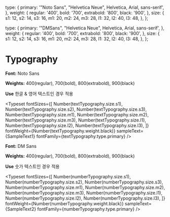 
<Meta title="Style/Typography" />

  type: {
    primary: '"Noto Sans", "Helvetica Neue", Helvetica, Arial, sans-serif',
  },
  weight: {
    regular: '400',
    bold: '700',
    extrabold: '800',
    black: '900',
  },
  size: {
    s1: 12,
    s2: 14,
    s3: 16,
    m1: 20,
    m2: 24,
    m3: 28,
    l1: 32,
    l2: 40,
    l3: 48,
  },
};

  type: {
    primary: '"DMSans", "Helvetica Neue", Helvetica, Arial, sans-serif',
  },
  weight: {
    regular: '400',
    bold: '700',
    extrabold: '800',
    black: '900',
  },
  size: {
    s1: 12,
    s2: 14,
    s3: 16,
    m1: 20,
    m2: 24,
    m3: 28,
    l1: 32,
    l2: 40,
    l3: 48,
  },
};


# Typography

**Font:** Noto Sans

**Weights:** 400(regular), 700(bold), 800(extrabold), 900(black)

**Use** 한글 & 영어 텍스트인 경우 적용

<Typeset
  fontSizes={[
    Number(textTypography.size.s1),
    Number(textTypography.size.s2),
    Number(textTypography.size.s3),
    Number(textTypography.size.m1),
    Number(textTypography.size.m2),
    Number(textTypography.size.m3),
    Number(textTypography.size.l1),
    Number(textTypography.size.l2),
    Number(textTypography.size.l3),
  ]}
  fontWeight={Number(textTypography.weight.black)}
  sampleText={SampleText1}
  fontFamily={textTypography.type.primary}
/>


**Font:** DM Sans

**Weights:** 400(regular), 700(bold), 800(extrabold), 900(black)

**Use** 숫가 텍스트인 경우 적용

<Typeset
  fontSizes={[
    Number(numberTypography.size.s1),
    Number(numberTypography.size.s2),
    Number(numberTypography.size.s3),
    Number(numberTypography.size.m1),
    Number(numberTypography.size.m2),
    Number(numberTypography.size.m3),
    Number(numberTypography.size.l1),
    Number(numberTypography.size.l2),
    Number(numberTypography.size.l3),
  ]}
  fontWeight={Number(numberTypography.weight.black)}
  sampleText={SampleText2}
  fontFamily={numberTypography.type.primary}
/>
